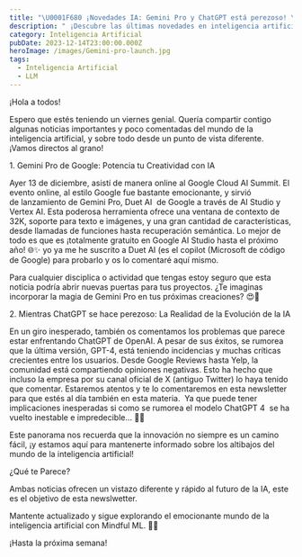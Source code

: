 ---
title: "\U0001F680 ¡Novedades IA: Gemini Pro y ChatGPT está perezoso! \U0001F916"
description: " ¡Descubre las últimas novedades en inteligencia artificial! Desde el lanzamiento de Gemini Pro de Google, potenciando la creatividad en desarrollo web, hasta los desafíos y triunfos de ChatGPT de OpenAI. Conoce las novedades más importantes que  están dando forma al futuro de la IA. ¡Lee más para mantenerte al día de una manera diferente en nuestra newsletter! \U0001F680✨ #IA #GeminiPro #ChatGPT"
category: Inteligencia Artificial
pubDate: 2023-12-14T23:00:00.000Z
heroImage: /images/Gemini-pro-launch.jpg
tags:
  - Inteligencia Artificial
  - LLM
---

¡Hola a todos!

Espero que estés teniendo un viernes genial. Quería compartir contigo algunas noticias importantes y poco comentadas del mundo de la inteligencia artificial, y sobre todo desde un punto de vista diferente. ¡Vamos directos al grano!

﻿1. Gemini Pro de Google: Potencia tu Creatividad con IA

Ayer 13 de diciembre, asistí de manera online al Google Cloud AI Summit. El evento online, al estilo Google fue bastante emocionante, y sirvió de lanzamiento de Gemini Pro, Duet AI  de Google a través de AI Studio y Vertex AI. Esta poderosa herramienta ofrece una ventana de contexto de 32K, soporte para texto e imágenes, y una gran cantidad de características, desde llamadas de funciones hasta recuperación semántica. Lo mejor de todo es que es ¡totalmente gratuito en Google AI Studio hasta el próximo año! 🌐✨ yo ya me he suscrito a Duet AI (es el copilot (Microsoft de código de Google) para probarlo y os lo comentaré aquí mismo.

Para cualquier disciplica o actividad que tengas estoy seguro que esta noticia podría abrir nuevas puertas para tus proyectos. ¿Te imaginas incorporar la magia de Gemini Pro en tus próximas creaciones? 😍🚀

2\. Mientras ChatGPT se hace perezoso: La Realidad de la Evolución de la IA

En un giro inesperado, también os comentamos los problemas que parece estar enfrentando ChatGPT de OpenAI. A pesar de sus éxitos, se rumorea que la última versión, GPT-4, está teniendo incidencias y muchas críticas crecientes entre los usuarios. Desde Google Reviews hasta Yelp, la comunidad está compartiendo opiniones negativas. Esto ha hecho que incluso la empresa por su canal oficial de X (antiguo Twitter) lo haya tenido que comentar. Estaremos atentos y te lo comentaremos en esta newsletter para que estés al día también en esta materia.  Ya que puede tener implicaciones inesperadas si como se rumorea el modelo ChatGPT 4  se ha vuelto inestable e impredecible... 🤔🌟

Este panorama nos recuerda que la innovación no siempre es un camino fácil, ¡y estamos aquí para mantenerte informado sobre los altibajos del mundo de la inteligencia artificial!

﻿¿Qué te Parece?

Ambas noticias ofrecen un vistazo diferente y rápido al futuro de la IA, este es el objetivo de esta newslwetter.

Mantente actualizado y sigue explorando el emocionante mundo de la inteligencia artificial con Mindful ML. 🚀✨

¡Hasta la próxima semana!
